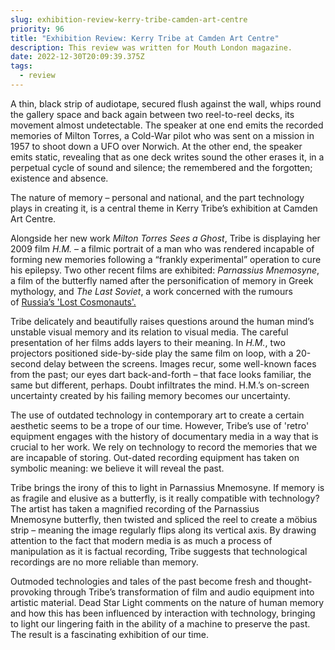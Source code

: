 ```yaml
---
slug: exhibition-review-kerry-tribe-camden-art-centre
priority: 96
title: "Exhibition Review: Kerry Tribe at Camden Art Centre"
description: This review was written for Mouth London magazine.
date: 2022-12-30T20:09:39.375Z
tags:
  - review
---
```

A thin, black strip of audiotape, secured flush against the wall, whips round the gallery space and back again between two reel-to-reel decks, its movement almost undetectable. The speaker at one end emits the recorded memories of Milton Torres, a Cold-War pilot who was sent on a mission in 1957 to shoot down a UFO over Norwich. At the other end, the speaker emits static, revealing that as one deck writes sound the other erases it, in a perpetual cycle of sound and silence; the remembered and the forgotten; existence and absence. 

The nature of memory – personal and national, and the part technology plays in creating it, is a central theme in Kerry Tribe’s exhibition at Camden Art Centre.

Alongside her new work *Milton Torres Sees a Ghost*, Tribe is displaying her 2009 film *H.M.* – a filmic portrait of a man who was rendered incapable of forming new memories following a “frankly experimental” operation to cure his epilepsy. Two other recent films are exhibited: *Parnassius Mnemosyne*, a film of the butterfly named after the personification of memory in Greek mythology, and *The Last Soviet*, a work concerned with the rumours of [Russia’s 'Lost Cosmonauts'.](http://en.wikipedia.org/wiki/Censorship_of_images_in_the_Soviet_Union#Lost_cosmonaut)

Tribe delicately and beautifully raises questions around the human mind’s unstable visual memory and its relation to visual media. The careful presentation of her films adds layers to their meaning. In *H.M.*, two projectors positioned side-by-side play the same film on loop, with a 20-second delay between the screens. Images recur, some well-known faces from the past; our eyes dart back-and-forth – that face looks familiar, the same but different, perhaps. Doubt infiltrates the mind. H.M.’s on-screen uncertainty created by his failing memory becomes our uncertainty. 

The use of outdated technology in contemporary art to create a certain aesthetic seems to be a trope of our time. However, Tribe’s use of 'retro' equipment engages with the history of documentary media in a way that is crucial to her work. We rely on technology to record the memories that we are incapable of storing. Out-dated recording equipment has taken on symbolic meaning: we believe it will reveal the past.

Tribe brings the irony of this to light in Parnassius Mnemosyne. If memory is as fragile and elusive as a butterfly, is it really compatible with technology? The artist has taken a magnified recording of the Parnassius Mnemosyne butterfly, then twisted and spliced the reel to create a möbius strip – meaning the image regularly flips along its vertical axis. By drawing attention to the fact that modern media is as much a process of manipulation as it is factual recording, Tribe suggests that technological recordings are no more reliable than memory.

Outmoded technologies and tales of the past become fresh and thought-provoking through Tribe’s transformation of film and audio equipment into artistic material. Dead Star Light comments on the nature of human memory and how this has been influenced by interaction with technology, bringing to light our lingering faith in the ability of a machine to preserve the past. The result is a fascinating exhibition of our time.